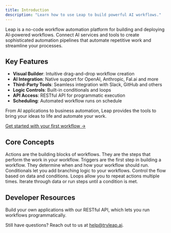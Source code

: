 ```yaml
---
title: Introduction
description: "Learn how to use Leap to build powerful AI workflows."
---
```


Leap is a no-code workflow automation platform for building and deploying AI-powered workflows. Connect AI services and tools to create sophisticated automation pipelines that automate repetitive work and streamline your processes.

## Key Features

- **Visual Builder**: Intuitive drag-and-drop workflow creation
- **AI Integration**: Native support for OpenAI, Anthropic, Fal.ai and more
- **Third-Party Tools**: Seamless integration with Slack, GitHub and others
- **Logic Controls**: Built-in conditionals and loops
- **API Access**: RESTful API for programmatic execution
- **Scheduling**: Automated workflow runs on schedule

From AI applications to business automation, Leap provides the tools to bring your ideas to life and automate your work.

[Get started with your first workflow →](/product/getting-started)

## Core Concepts

<CardGroup cols={2}>
  <Card title="Actions" icon="puzzle-piece" href="/product/actions">
    Actions are the building blocks of workflows. They are the steps that
    perform the work in your workflow.
  </Card>
  <Card title="Triggers" icon="bolt" href="/product/triggers">
    Triggers are the first step in building a workflow. They determine when and
    how your workflow should run.
  </Card>
  <Card title="Conditionals" icon="code-branch" href="/product/conditionals">
    Conditionals let you add branching logic to your workflows. Control the flow
    based on data and conditions.
  </Card>
  <Card title="Loops" icon="rotate" href="/product/loops">
    Loops allow you to repeat actions multiple times. Iterate through data or
    run steps until a condition is met.
  </Card>
</CardGroup>

## Developer Resources

<Card title="API Reference" icon="code" href="/api-reference/getting-started">
  Build your own applications with our RESTful API, which lets you run workflows
  programmatically.
</Card>

<Note>Still have questions? Reach out to us at help@tryleap.ai.</Note>
